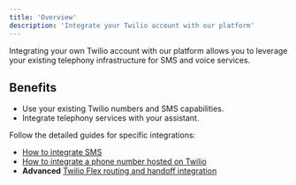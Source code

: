 ```yaml
---
title: 'Overview'
description: 'Integrate your Twilio account with our platform'
---
```


Integrating your own Twilio account with our platform allows you to leverage your existing telephony infrastructure for SMS and voice services.

## Benefits

- Use your existing Twilio numbers and SMS capabilities.
- Integrate telephony services with your assistant.

Follow the detailed guides for specific integrations:

- [How to integrate SMS](./twilio-how-to-integrate-sms)
- [How to integrate a phone number hosted on Twilio](./twilio-how-to-integrate-voice)
- **Advanced** [Twilio Flex routing and handoff integration](/integrations/twilio)

